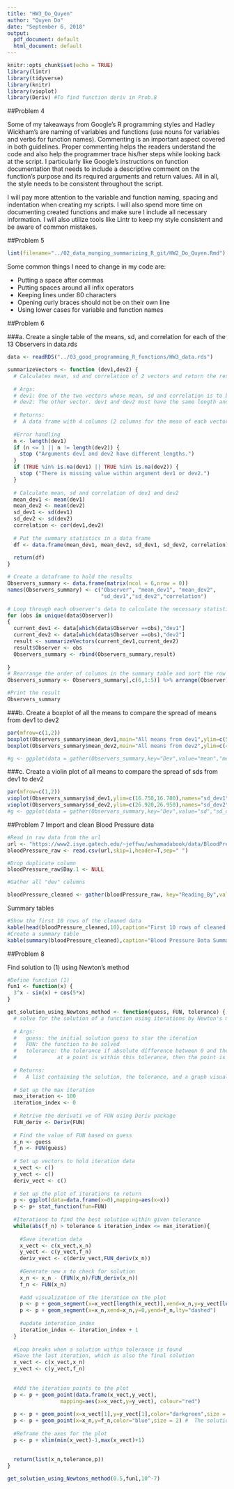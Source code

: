 ---
title: "HW3_Do_Quyen"
author: "Quyen Do"
date: "September 6, 2018"
output:
  pdf_document: default
  html_document: default
---

```{r setup, include=FALSE}
knitr::opts_chunk$set(echo = TRUE)
library(lintr)
library(tidyverse)
library(knitr)
library(vioplot)
library(Deriv) #To find function deriv in Prob.8
```

##Problem 4

Some of my takeaways from Google's R programming styles and Hadley Wickham's are naming of variables and functions (use nouns for variables and verbs for function names). Commenting is an important aspect covered in both guidelines. Proper commenting helps the readers understand the code and also help the programmer trace his/her steps while looking back at the script. I particularly like Google's instructions on function documentation that needs to include a descriptive comment on the function's purpose and its required arguments and return values. All in all, the style needs to be consistent throughout the script.

I will pay more attention to the variable and function naming, spacing and indentation when creating my scripts. I will also spend more time on documenting created functions and make sure I include all necessary information. I will also utilize tools like Lintr to keep my style consistent and be aware of common mistakes.

##Problem 5
```{r lint,eval=FALSE,include=FALSE,echo=TRUE}
lint(filename="../02_data_munging_summarizing_R_git/HW2_Do_Quyen.Rmd")
```
Some common things I need to change in my code are:

- Putting a space after commas
- Putting spaces around all infix operators
- Keeping lines under 80 characters
- Opening curly braces should not be on their own line
- Using lower cases for variable and function names

##Problem 6


###a. Create a single table of the means, sd, and correlation for each of the 13 Observers in data.rds
```{r summary_stat, echo=T}
data <- readRDS("../03_good_programming_R_functions/HW3_data.rds")

summarizeVectors <- function (dev1,dev2) {
  # Calculates mean, sd and correlation of 2 vectors and return the results in a data frame
  
  # Args:
  # dev1: One of the two vectors whose mean, sd and correlation is to be calculated
  # dev2: The other vector. dev1 and dev2 must have the same length and no missing values.
  
  # Returns:
  #  A data frame with 4 columns (2 columns for the mean of each vector, 2 columns for the sd of each vector and a column for the correlation of the 2 vectors)
  
  #Error handling
  n <- length(dev1)
  if (n <= 1 || n != length(dev2)) {
    stop ("Arguments dev1 and dev2 have different lengths.")
  }
  if (TRUE %in% is.na(dev1) || TRUE %in% is.na(dev2)) {
    stop ("There is missing value within argument dev1 or dev2.")
  }
  
  # Calculate mean, sd and correlation of dev1 and dev2
  mean_dev1 <- mean(dev1)
  mean_dev2 <- mean(dev2)
  sd_dev1 <- sd(dev1)
  sd_dev2 <- sd(dev2)
  correlation <- cor(dev1,dev2)
  
  # Put the summary statistics in a data frame
  df <- data.frame(mean_dev1, mean_dev2, sd_dev1, sd_dev2, correlation)
  
  return(df)
}

# Create a dataframe to hold the results
Observers_summary <- data.frame(matrix(ncol = 6,nrow = 0))
names(Observers_summary) <- c("Observer", "mean_dev1", "mean_dev2", 
                              "sd_dev1","sd_dev2","correlation")

# Loop through each observer's data to calculate the necessary statistics
for (obs in unique(data$Observer))
{
  current_dev1 <- data[which(data$Observer ==obs),"dev1"]
  current_dev2 <- data[which(data$Observer ==obs),"dev2"]
  result <- summarizeVectors(current_dev1,current_dev2)
  result$Observer <- obs
  Observers_summary <- rbind(Observers_summary,result)
  
}
# Rearrange the order of columns in the summary table and sort the row by Observer
Observers_summary <- Observers_summary[,c(6,1:5)] %>% arrange(Observer)

#Print the result
Observers_summary
```
###b. Create a boxplot of all the means to compare the spread of means from dev1 to dev2

```{r observer_boxplot, echo=T}
par(mfrow=c(1,2))
boxplot(Observers_summary$mean_dev1,main="All means from dev1",ylim=c(54.260,54.270))
boxplot(Observers_summary$mean_dev2,main="All means from dev2",ylim=c(47.830,47.840))

#g <- ggplot(data = gather(Observers_summary,key="Dev",value="mean","mean_dev1","mean_dev2"),aes(x=Dev,y=mean) ) + geom_boxplot()
```

###c. Create a violin plot of all means to compare the spread of sds from dev1 to dev2

```{r viloinPlots, eval=F}
par(mfrow=c(1,2))
vioplot(Observers_summary$sd_dev1,ylim=c(16.750,16.780),names="sd_dev1")
vioplot(Observers_summary$sd_dev2,ylim=c(26.920,26.950),names="sd_dev2")
#g <- ggplot(data = gather(Observers_summary,key="Dev",value="sd","sd_dev1","sd_dev2"),aes(x=Dev,y=sd) ) + geom_violin()
```

##Problem 7
Import and clean Blood Pressure data

```{r bloodPressure, echo=F}
#Read in raw data from the url
url <- "https://www2.isye.gatech.edu/~jeffwu/wuhamadabook/data/BloodPressure.dat"
bloodPressure_raw <- read.csv(url,skip=1,header=T,sep=" ")

#Drop duplicate column
bloodPressure_raw$Day.1 <- NULL

#Gather all "dev" columns

bloodPressure_cleaned <- gather(bloodPressure_raw, key="Reading_By",value="Reading","Dev1","Dev2","Dev3","Doc1","Doc2","Doc3")
```
Summary tables
```{r bloodPressure_summary,echo=T}
#Show the first 10 rows of the cleaned data
kable(head(bloodPressure_cleaned,10),caption="First 10 rows of cleaned blood pressure data")
#Create a summary table
kable(summary(bloodPressure_cleaned),caption="Blood Pressure Data Summary")

```
##Problem 8

Find solution to (1) using Newton's method
\begin{equation}
f(x) = 3^x - sin(x) +cos(5x)
\end{equation}

```{r Newton}
#Define function (1)
fun1 <- function(x) {
  3^x - sin(x) + cos(5*x)
}

get_solution_using_Newtons_method <- function(guess, FUN, tolerance) {
  # solve for the solution of a function using iterations by Newton's method
  
  # Args:
  #   guess: the initial solution guess to star the iteration
  #   FUN: the function to be solved
  #   tolerance: the tolerance if absolute difference between 0 and the value of a function
  #             at a point is within this tolerance, then the point is an acceptable solution
  
  # Returns:
  #   A list containing the solution, the tolerance, and a graph visualzing all iterations
    
  # Set up the max iteration
  max_iteration <- 100
  iteration_index <- 0
  
  # Retrive the derivati ve of FUN using Deriv package
  FUN_deriv <- Deriv(FUN)
  
  # Find the value of FUN based on guess
  x_n <- guess
  f_n <- FUN(guess)
  
  # Set up vectors to hold iteration data
  x_vect <- c()
  y_vect <- c()
  deriv_vect <- c()
  
  # Set up the plot of iterations to return
  p <- ggplot(data=data.frame(x=0),mapping=aes(x=x))
  p <- p+ stat_function(fun=FUN)
  
  #Iterations to find the best solution within given tolerance
  while(abs(f_n) > tolerance & iteration_index <= max_iteration){
    
    #Save iteration data
    x_vect <- c(x_vect,x_n)
    y_vect <- c(y_vect,f_n)
    deriv_vect <- c(deriv_vect,FUN_deriv(x_n))
    
    #Generate new x to check for solution
    x_n <- x_n - (FUN(x_n)/FUN_deriv(x_n))
    f_n <- FUN(x_n)
    
    #add visualization of the iteration on the plot
    p <- p + geom_segment(x=x_vect[length(x_vect)],xend=x_n,y=y_vect[length(y_vect)],yend=0)
    p <- p + geom_segment(x=x_n,xend=x_n,y=0,yend=f_n,lty="dashed")
    
    #update interation_index
    iteration_index <- iteration_index + 1
  }
  
  #Loop breaks when a solution within tolerance is found
  #Save the last iteration, which is also the final solution
  x_vect <- c(x_vect,x_n)
  y_vect <- c(y_vect,f_n)
  
  
  #Add the iteration points to the plot
  p <- p + geom_point(data.frame(x_vect,y_vect),
                 mapping=aes(x=x_vect,y=y_vect), colour="red")
  
  p <- p + geom_point(x=x_vect[1],y=y_vect[1],color="darkgreen",size = 2) # The guess point
  p <- p + geom_point(x=x_n,y=f_n,color="blue",size = 2) #  The solution
  
  #Reframe the axes for the plot
  p <- p + xlim(min(x_vect)-1,max(x_vect)+1)
  
  
  return(list(x_n,tolerance,p))
}

```

```{r function_trial}
get_solution_using_Newtons_method(0.5,fun1,10^-7)
```

